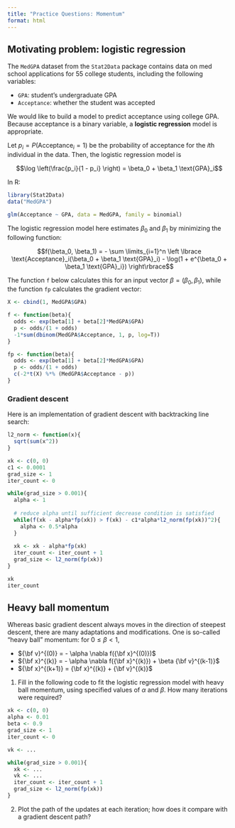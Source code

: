 ```yaml
---
title: "Practice Questions: Momentum"
format: html
---
```


## Motivating problem: logistic regression

The `MedGPA` dataset from the `Stat2Data` package contains data on med school applications for 55 college students, including the following variables:

* `GPA`: student's undergraduate GPA
* `Acceptance`: whether the student was accepted

We would like to build a model to predict acceptance using college GPA. Because acceptance is a binary variable, a **logistic regression** model is appropriate.

Let $p_i = P(\text{Acceptance}_i = 1)$ be the probability of acceptance for the $i$th individual in the data. Then, the logistic regression model is

$$\log \left(\frac{p_i}{1 - p_i} \right) = \beta_0 + \beta_1 \text{GPA}_i$$

In R:

```r
library(Stat2Data)
data("MedGPA")

glm(Acceptance ~ GPA, data = MedGPA, family = binomial)
```

The logistic regression model here estimates $\beta_0$ and $\beta_1$ by minimizing the following function:

$$f(\beta_0, \beta_1) = - \sum \limits_{i=1}^n \left \lbrace \text{Acceptance}_i(\beta_0 + \beta_1 \text{GPA}_i) - \log(1 + e^{\beta_0 + \beta_1 \text{GPA}_i}) \right\rbrace$$

The function `f` below calculates this for an input vector $\beta = (\beta_0, \beta_1)$, while the function `fp` calculates the gradient vector:

```r
X <- cbind(1, MedGPA$GPA)

f <- function(beta){
  odds <- exp(beta[1] + beta[2]*MedGPA$GPA)
  p <- odds/(1 + odds)
  -1*sum(dbinom(MedGPA$Acceptance, 1, p, log=T))
}

fp <- function(beta){
  odds <- exp(beta[1] + beta[2]*MedGPA$GPA)
  p <- odds/(1 + odds)
  c(-2*t(X) %*% (MedGPA$Acceptance - p))
}
```

### Gradient descent

Here is an implementation of gradient descent with backtracking line search:

```r
l2_norm <- function(x){
  sqrt(sum(x^2))
}

xk <- c(0, 0)
c1 <- 0.0001
grad_size <- 1
iter_count <- 0

while(grad_size > 0.001){
  alpha <- 1
  
  # reduce alpha until sufficient decrease condition is satisfied
  while(f(xk - alpha*fp(xk)) > f(xk) - c1*alpha*l2_norm(fp(xk))^2){
    alpha <- 0.5*alpha
  }
  
  xk <- xk - alpha*fp(xk)
  iter_count <- iter_count + 1
  grad_size <- l2_norm(fp(xk))
}

xk
iter_count
```


## Heavy ball momentum

Whereas basic gradient descent always moves in the direction of steepest descent, there are many adaptations and modifications. One is so-called "heavy ball" momentum: for $0 \leq \beta < 1$,

* ${\bf v}^{(0)} = - \alpha \nabla f({\bf x}^{(0)})$
* ${\bf x}^{(k)} = - \alpha \nabla f({\bf x}^{(k)}) + \beta {\bf v}^{(k-1)}$
* ${\bf x}^{(k+1)} = {\bf x}^{(k)} + {\bf v}^{(k)}$

1. Fill in the following code to fit the logistic regression model with heavy ball momentum, using specified values of $\alpha$ and $\beta$. How many iterations were required?

```r
xk <- c(0, 0)
alpha <- 0.01
beta <- 0.9
grad_size <- 1
iter_count <- 0

vk <- ...

while(grad_size > 0.001){
  xk <- ...
  vk <- ...
  iter_count <- iter_count + 1
  grad_size <- l2_norm(fp(xk))
}
```

2. Plot the path of the updates at each iteration; how does it compare with a gradient descent path?


